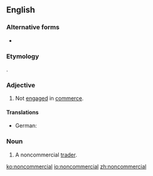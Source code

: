 {{also|non-commercial}}
==English==

===Alternative forms===
* {{l|en|non-commercial}}

===Etymology===
{{prefix|non|commercial|lang=en}}.

===Adjective===
{{en-adj|-}}

# Not [[engage]]d in [[commerce]].
#: {{ux|en|a '''noncommercial''' organization}}

====Translations====
{{trans-top|not engaged in commerce}}
* German: {{t|de|unkommerziell}}
{{trans-mid}}
{{trans-bottom}}

===Noun===
{{en-noun}}

# {{lb|en|finance}} A noncommercial [[trader]].

[[ko:noncommercial]]
[[io:noncommercial]]
[[zh:noncommercial]]